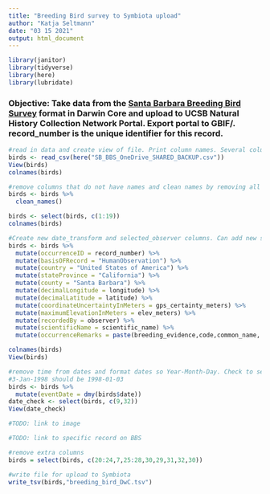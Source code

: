 ```yaml
---
title: "Breeding Bird survey to Symbiota upload"
author: "Katja Seltmann"
date: "03 15 2021"
output: html_document
---
```


```r
library(janitor)
library(tidyverse)
library(here)
library(lubridate)

```

### Objective: Take data from the [Santa Barbara Breeding Bird Survey](https://santabarbaraaudubon.org/santa-barbara-county-breeding-bird-study/) format in Darwin Core and upload to UCSB Natural History Collection Network Portal. Export portal to GBIF/. record_number is the unique identifier for this record.

```r
#read in data and create view of file. Print column names. Several column names are missing.
birds <- read_csv(here("SB_BBS_OneDrive_SHARED_BACKUP.csv"))
View(birds)
colnames(birds)
```

```r
#remove columns that do not have names and clean names by removing all white spaces
birds <- birds %>%
  clean_names()

birds <- select(birds, c(1:19))
colnames(birds)
```

```r
#Create new date_transform and selected_observer columns. Can add new selected observers to this list to include in the filtering.
birds <- birds %>%
  mutate(occurrenceID = record_number) %>%
  mutate(basisOFRecord = "HumanObservation") %>%
  mutate(country = "United States of America") %>%
  mutate(stateProvince = "California") %>%
  mutate(county = "Santa Barbara") %>%
  mutate(decimalLongitude = longitude) %>%
  mutate(decimalLatitude = latitude) %>%
  mutate(coordinateUncertaintyInMeters = gps_certainty_meters) %>%
  mutate(maximumElevationInMeters = elev_meters) %>%
  mutate(recordedBy = observer) %>%
  mutate(scientificName = scientific_name) %>%
  mutate(occurrenceRemarks = paste(breeding_evidence,code,common_name, comments,observation,nest_species_structure,nest_hgt_meters,sources, sep = "; "))

colnames(birds)
View(birds)

```

```r
#remove time from dates and format dates so Year-Month-Day. Check to see if new format is correct.
#3-Jan-1998 should be 1998-01-03
birds <- birds %>%
  mutate(eventDate = dmy(birds$date))
date_check <- select(birds, c(9,32))
View(date_check)
```

```r
#TODO: link to image

```
```r
#TODO: link to specific record on BBS

```

```r
#remove extra columns
birds = select(birds, c(20:24,7,25:28,30,29,31,32,30))
```

```r
#write file for upload to Symbiota
write_tsv(birds,"breeding_bird_DwC.tsv")
```








